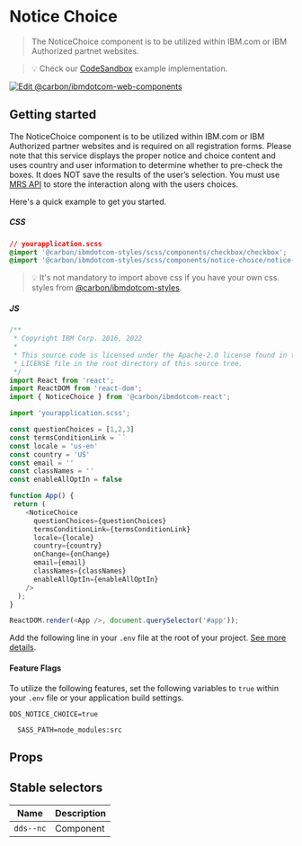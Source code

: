 
# Notice Choice

> The NoticeChoice component is to be utilized within IBM.com or IBM Authorized partnet websites.

> 💡 Check our
> [CodeSandbox](https://codesandbox.io/s/github/carbon-design-system/carbon-for-ibm-dotcom/tree/v1/packages/react/examples/codesandbox/components/NoticeChoice)
> example implementation.

[![Edit @carbon/ibmdotcom-web-components](https://codesandbox.io/static/img/play-codesandbox.svg)](https://codesandbox.io/s/github/carbon-design-system/carbon-for-ibm-dotcom/tree/v1/packages/react/examples/codesandbox/components/NoticeChoice)

## Getting started

The NoticeChoice component is to be utilized within IBM.com or IBM Authorized partner websites and is required on all registration forms.  Please note that this service displays the proper notice and choice content and uses country and user information to determine whether to pre-check the boxes.  It does NOT save the results of the user’s selection.  You must use [MRS API](https://w3.ibm.com/w3publisher/mrs/mrsaas-api) to store the interaction along with the users choices.


Here's a quick example to get you started.

##### CSS

```css
// yourapplication.scss
@import '@carbon/ibmdotcom-styles/scss/components/checkbox/checkbox';
@import '@carbon/ibmdotcom-styles/scss/components/notice-choice/notice-choice';
```

> 💡 It's not mandatory to import above css if you have your own css.
> styles from
> [@carbon/ibmdotcom-styles](https://github.com/carbon-design-system/carbon-for-ibm-dotcom/blob/main/packages/styles).

##### JS

```javascript
/**
 * Copyright IBM Corp. 2016, 2022
 *
 * This source code is licensed under the Apache-2.0 license found in the
 * LICENSE file in the root directory of this source tree.
 */
import React from 'react';
import ReactDOM from 'react-dom';
import { NoticeChoice } from '@carbon/ibmdotcom-react';

import 'yourapplication.scss';

const questionChoices = [1,2,3]
const termsConditionLink = ``
const locale = 'us-en'
const country = 'US'
const email = ''
const classNames = ''
const enableAllOptIn = false

function App() {
 return (
    <NoticeChoice
      questionChoices={questionChoices}
      termsConditionLink={termsConditionLink}
      locale={locale}
      country={country}
      onChange={onChange}
      email={email}
      classNames={classNames}
      enableAllOptIn={enableAllOptIn}
    />
  );
}

ReactDOM.render(<App />, document.querySelector('#app'));
```

Add the following line in your `.env` file at the root of your project.
[See more details](https://github.com/carbon-design-system/carbon-for-ibm-dotcom/tree/main/packages/styles#usage).

#### Feature Flags

To utilize the following features, set the following variables to `true` within
your `.env` file or your application build settings.

```
DDS_NOTICE_CHOICE=true
```

```
  SASS_PATH=node_modules:src
```


## Props

<Props of={NoticeChoice} />

## Stable selectors

| Name         | Description |
| ------------ | ----------- |
| `dds--nc`    | Component   |

<Description markdown={contributing} />
